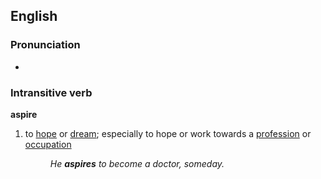 ==English==

===Pronunciation===
*{{audio|en-us-aspire.ogg|Audio (US)}}

===Intransitive verb===
'''aspire'''
#to [[hope]] or [[dream]]; especially to hope or work towards a [[profession]] or [[occupation]]
#:''He '''aspires''' to become a doctor, someday.''